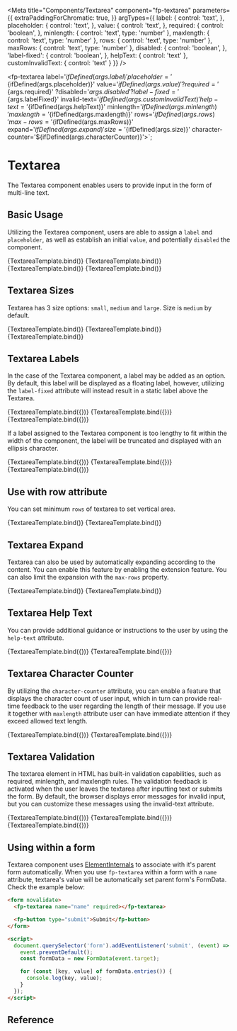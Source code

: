 
<Meta
  title="Components/Textarea"
  component="fp-textarea"
  parameters={{
    extraPaddingForChromatic: true,
  }}
  argTypes={{
    label: {
      control: 'text',
    },
    placeholder: {
      control: 'text',
    },
    value: {
      control: 'text',
    },
    required: {
      control: 'boolean',
    },
    minlength: {
      control: 'text',
      type: 'number'
    },
    maxlength: {
      control: 'text',
      type: 'number'
    },
    rows: {
      control: 'text',
      type: 'number'
    },
    maxRows: {
      control: 'text',
      type: 'number'
    },
    disabled: {
      control: 'boolean',
    },
    'label-fixed': {
      control: 'boolean',
    },
    helpText: {
      control: 'text'
    },
    customInvalidText: {
      control: 'text'
    }
  }}
/>

<fp-textarea
  label='${ifDefined(args.label)}'
  placeholder='${ifDefined(args.placeholder)}'
  value='${ifDefined(args.value)}'
  ?required='${args.required}'
  ?disabled='${args.disabled}'
  ?label-fixed='${args.labelFixed}'
  invalid-text='${ifDefined(args.customInvalidText)}'
  help-text='${ifDefined(args.helpText)}'
  minlength='${ifDefined(args.minlength)}'
  maxlength='${ifDefined(args.maxlength)}'
  rows='${ifDefined(args.rows)}'
  max-rows='${ifDefined(args.maxRows)}'
  expand='${ifDefined(args.expand)}'
  size='${ifDefined(args.size)}'
  character-counter='${ifDefined(args.characterCounter)}'></fp-textarea>`;

# Textarea

The Textarea component enables users to provide input in the form of multi-line text.

## Basic Usage

Utilizing the Textarea component, users are able to assign a `label` and `placeholder`, as well as establish an initial  `value`, and potentially `disabled` the component.

<Canvas>
  <Story name="Textarea" args={{ placeholder: 'Type something...' }}>
    {TextareaTemplate.bind()}
  </Story>
  <Story name="Textarea with value" args={{ label: 'Message', value: 'Some dummy text' }}>
    {TextareaTemplate.bind()}
  </Story>
  <Story name="Textarea disabled" args={{ disabled:true, placeholder: 'Type something...' }}>
    {TextareaTemplate.bind()}
  </Story>
  <Story name="Textarea disabled with value" args={{ disabled:true, label: 'Message', value: 'some dummy text' }}>
    {TextareaTemplate.bind()}
  </Story>
</Canvas>

## Textarea Sizes

Textarea has 3 size options: `small`, `medium` and `large`. Size is `medium` by default.

<Canvas>
  <Story name="Textarea small"  args={{ size:"small", label: 'Message', value: 'Textarea with small size. ' }}>
    {TextareaTemplate.bind()}
  </Story>
  <Story name="Textarea medium" args={{ size: 'medium', label: 'Message', value:'Textarea with medium size.' }}>
    {TextareaTemplate.bind()}
  </Story>
  <Story name="Textarea large"  args={{ size:"large", label: 'Message', value: 'Textarea with large size.' }}>
    {TextareaTemplate.bind()}
  </Story>
</Canvas>

## Textarea Labels

In the case of the Textarea component, a label may be added as an option. By default, this label will be displayed as a floating label, however, utilizing the `label-fixed` attribute will instead result in a static label above the Textarea.

<Canvas isColumn>
  <Story name="Textarea With Label"
         args={{ label: 'Your Label' }}>
    {TextareaTemplate.bind({})}
  </Story>
  <Story name="Textarea With Fixed Label" args={{
    label: 'Fixed Label',
    labelFixed: true,
    value: 'Fixed label always stands top of textarea'
  }}>
    {TextareaTemplate.bind({})}
  </Story>
  <Story name="Textarea Without Label" args={{ value: 'You can use textarea without label' }}>
    {TextareaTemplate.bind({})}
  </Story>
</Canvas>

If a label assigned to the Textarea component is too lengthy to fit within the width of the component, the label will be truncated and displayed with an ellipsis character.

<Canvas isColumn>
  <Story name="Select With Long Label" args={{ label: "Very very long label that doesn't fit select component width" }}>
    {TextareaTemplate.bind({})}
  </Story>
  <Story name="Select With Long Label with value" args={{ label: "Very very long label that doesn't fit select component width", value: 'Some content' }}>
    {TextareaTemplate.bind({})}
  </Story>
  <Story name="Select With Fixed Long Label" args={{ label: "Very very long label that doesn't fit select component width", placeholder:"Your input", labelFixed: true }}>
    {TextareaTemplate.bind({})}
  </Story>
</Canvas>

## Use with row attribute

You can set minimum `rows` of textarea to set vertical area.

<Canvas>
  <Story name="Textarea with five rows" args={{ rows: '5' ,value:"Lorem Ipsum is simply dummy text of the printing and typesetting industry. Lorem Ipsum has been the industry's standard dummy text ever since the 1500s, when an unknown printer took a galley of type and scrambled it to make a type specimen book. It has survived not only five centuries, but also the leap into electronic typesetting, remaining essentially unchanged." }}>
    {TextareaTemplate.bind()}
  </Story>
  <Story name="Textarea with two rows" args={{ rows: '2', value:"It was popularised in the 1960s with the release of ..." }}>
    {TextareaTemplate.bind()}
  </Story>
</Canvas>

## Textarea Expand

Textarea can also be used by automatically expanding according to the content. You can enable this feature by enabling the extension feature. You can also limit the expansion with the `max-rows` property.

<Canvas>
  <Story name="Textarea with expand" args={{ expand: true, value: '1\n2\n3\n4\n5', rows: '2' }}>
    {TextareaTemplate.bind()}
  </Story>
  <Story name="Textarea with expand and max-row" args={{ expand: true, rows: '2', value: '1\n2\n3\n4\n5', maxRows: 4 }}>
    {TextareaTemplate.bind()}
  </Story>
</Canvas>

## Textarea Help Text

You can provide additional guidance or instructions to the user by using the `help-text` attribute.

<Canvas>
  <Story name="Textarea Help Text"
         args={{ placeholder: 'Type something...', helpText: 'Your help text' }}>
    {TextareaTemplate.bind({})}
  </Story>
  <Story name="Textarea Long Help Text"
         args={{ placeholder: 'Type something...', helpText: 'Lorem ipsum dolor sit amet, consectetur adipiscing elit, sed do eiusmod tempor incididunt ut labore et dolore magna aliqua.', characterCounter:true, maxlength:"10" }}>
    {TextareaTemplate.bind({})}
  </Story>
</Canvas>

## Textarea Character Counter

By utilizing the `character-counter` attribute, you can enable a feature that displays the character count of user input, which in turn can provide real-time feedback to the user regarding the length of their message.
If you use it together with `maxlength` attribute user can have immediate attention if they exceed allowed text length.

<Canvas>
  <Story name="Textarea with character counter"
         args={{ placeholder: 'Type something...' , characterCounter: true }}>
    {TextareaTemplate.bind({})}
  </Story>
  <Story name="Textarea with character counter and maxlength"
         args={{ placeholder: 'Type something...' , characterCounter: true, maxlength: 20 }}>
    {TextareaTemplate.bind({})}
  </Story>
</Canvas>

## Textarea Validation

The textarea element in HTML has built-in validation capabilities, such as required, minlength, and maxlength rules. The validation feedback is activated when the user leaves the textarea after inputting text or submits the form. By default, the browser displays error messages for invalid input, but you can customize these messages using the invalid-text attribute.

<Canvas>
  <Story name="Textarea with minlength and maxlength"
         args={{ placeholder: 'Textarea with minlength 5 and maxlength 10', minlength: 5, maxlength: 10, characterCounter: true }}>
    {TextareaTemplate.bind({})}
  </Story>
  <Story name="Textarea with required"
         args={{ placeholder: 'Textarea with required ', required: true }}>
    {TextareaTemplate.bind({})}
  </Story>
  <Story name="Textarea with custom invalid text"
         args={{ placeholder: 'Textarea with custom invalid text with length 5 ', minlength: 5, customInvalidText: 'Your custom invalid text' }}>
    {TextareaTemplate.bind({})}
  </Story>
</Canvas>

## Using within a form

Textarea component uses [ElementInternals](https://developer.mozilla.org/en-US/docs/Web/API/ElementInternals) to associate with it's parent form automatically.
When you use `fp-textarea` within a form with a `name` attribute, textarea's value will be automatically set parent form's FormData. Check the example below:

```html
<form novalidate>
  <fp-textarea name="name" required></fp-textarea>

  <fp-button type="submit">Submit</fp-button>
</form>

<script>
  document.querySelector('form').addEventListener('submit', (event) => {
    event.preventDefault();
    const formData = new FormData(event.target);

    for (const [key, value] of formData.entries()) {
      console.log(key, value);
    }
  });
</script>
```

## Reference

<ArgsTable of="fp-textarea" />

